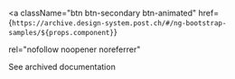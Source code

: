 <a
  className="btn btn-secondary btn-animated"
  href={`https://archive.design-system.post.ch/#/ng-bootstrap-samples/${props.component}`}

rel="nofollow noopener noreferrer"

>

  <span>See archived documentation</span>
</a>
